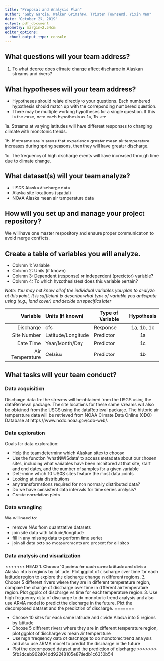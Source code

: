 ```yaml
---
title: "Proposal and Analysis Plan"
author: "Gaby Garcia, Walker Grimshaw, Tristen Townsend, Yixin Wen"
date: "October 25, 2019"
output: pdf_document
geometry: margin=2.54cm
editor_options: 
  chunk_output_type: console
---
```


## What questions will your team address?

1. To what degree does climate change affect discharge in Alaskan streams and rivers?

## What hypotheses will your team address? 

* Hypotheses should relate directly to your questions. Each numbered hypothesis should match up with the correponding numbered question. 
* There may be multiple working hypotheses for a single question. If this is the case, note each hypothesis as 1a, 1b. etc.

1a. Streams at varying latitudes will have different responses to changing climate with monotonic trends.

1b. If streams are in areas that experience greater mean air temperature increases during spring seasons, then they will have greater discharge. 

1c. The frequency of high discharge events will have increased through time due to climate change. 


## What dataset(s) will your team analyze?

* USGS Alaska discharge data
* Alaska site locations (spatial)
* NOAA Alaska mean air temperature data

## How will you set up and manage your project repository? 

We will have one master respository and ensure proper communication to avoid merge conflicts.


## Create a table of variables you will analyze.

* Column 1: Variable
* Column 2: Units (if known)
* Column 3: Dependent (response) or independent (predictor) variable?
* Column 4: To which hypothesis(es) does this variable pertain?

*Note: You may not know all of the individual variables you plan to analyze at this point. It is sufficient to describe what type of variable you anticipate using (e.g., land cover) and decide on specifics later*

| Variable | Units (if known) | Type of Variable | Hypothesis | 
|------:|:-----|---------|:------:|
| Discharge | cfs | Response | 1a, 1b, 1c |
| Site Number | Latitude/Longitude | Predictor | 1a |
| Date Time | Year/Month/Day | Predictor | 1c |
| Air Temperature | Celsius | Predictor | 1b |


## What tasks will your team conduct? 

### Data acquisition

Discharge data for the streams will be obtained from the USGS using the dataRetrieval package. The site locations for these same streams will also be obtained from the USGS using the dataRetrieval package. The historic air temperature data will be retrieved from NOAA Climate Data Online (CDO) Database at https://www.ncdc.noaa.gov/cdo-web/.

### Data exploration

Goals for data exploration: 


* Help the team determine which Alaskan sites to choose
* Use the function 'whatNWISdata' to access metadata about our chosen sites, including what variables have been monitored at that site, start and end dates, and the number of samples for a given variable
* Determine which 10 USGS sites feature the most data points
* Looking at data distributions
* any transformations required for non normally distributed data?
* Do we have consistent data intervals for time series analysis?
* Create correlation plots


### Data wrangling
We will need to: 

* remove NAs from quantitative datasets
* join site data with latitude/longitude
* fill in any missing data to perform time series
* join all data sets so measurements are present for all sites


### Data analysis and visualization
<<<<<<< HEAD
1.	Choose 10 points for each same latitude and divide Alaska into 5 regions by latitude. Plot ggplot of discharge over time for each latitude region to explore the discharge change in different regions. 
2.	Choose 5 different rivers where they are in different temperature region, compare the change of discharge over time in different air temperature region. Plot ggplot of discharge vs time for each temperature region. 
3.	Use high frequency data of discharge to do monotonic trend analysis and also use ARMA model to predict the discharge in the future. Plot the decomposed dataset and the prediction of discharge.
=======

* Choose 10 sites for each same latitude and divide Alaska into 5 regions by latitude  
* Choose 5 different rivers where they are in different temperature region, plot ggplot of discharge vs mean air temperature
* Use high frequency data of discharge to do monotonic trend analysis and also use ARMA model to predict the discharge in the future
* Plot the decomposed dataset and the prediction of discharge
>>>>>>> 5fb2dceb962d04dd92248105e87dedb1c6350b54
